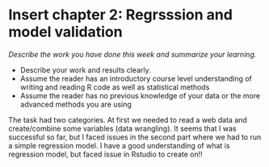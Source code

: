 # Insert chapter 2: Regrsssion and model validation 

*Describe the work you have done this week and summarize your learning.*

- Describe your work and results clearly. 
- Assume the reader has an introductory course level understanding of writing and reading R code as well as statistical methods
- Assume the reader has no previous knowledge of your data or the more advanced methods you are using  

The task had two categories. At first we needed to read a web data and create/combine some variables (data wrangling). It seems that I was successful so far, but I faced issues in the second part where we had to run a simple regression model. I have a good understanding of what is regression model, but faced issue in Rstudio to create on!!

